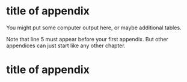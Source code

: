 \appendix

# title of appendix

You might put some computer output here, or maybe additional tables.

Note that line 5 must appear before your first appendix. But other appendices can just start like any other chapter.


# title of appendix